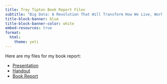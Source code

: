 ```yaml
---
title: Trey Tipton Book Report Files
subtitle: "Big Data: A Revolution That Will Transform How We Live, Work, and Think"
title-block-banner: blue
title-block-banner-color: white
embed-resources: true
format: 
  html:
    theme: yeti
---
```


Here are my files for my book report:

* [Presentation](trey-presentation.html) 
* [Handout](trey-handout.pdf)
* [Book Report](trey-book-report.pdf)